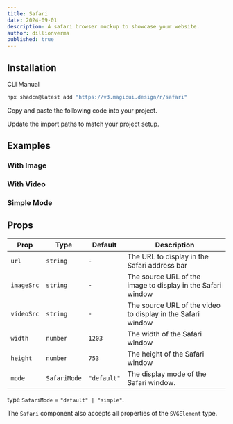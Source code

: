 ```yaml
---
title: Safari
date: 2024-09-01
description: A safari browser mockup to showcase your website.
author: dillionverma
published: true
---
```


<ComponentPreview name="safari-demo" />

## Installation

<Tabs defaultValue="cli">

<TabsList>
  <TabsTrigger value="cli">CLI</TabsTrigger>
  <TabsTrigger value="manual">Manual</TabsTrigger>
</TabsList>
<TabsContent value="cli">

```bash
npx shadcn@latest add "https://v3.magicui.design/r/safari"
```

</TabsContent>

<TabsContent value="manual">

<Steps>

<Step>Copy and paste the following code into your project.</Step>

<ComponentSource name="safari" />

<Step>Update the import paths to match your project setup.</Step>

</Steps>

</TabsContent>

</Tabs>

## Examples

### With Image

<ComponentPreview name="safari-demo-2" />

### With Video

<ComponentPreview name="safari-demo-3" />

### Simple Mode

<ComponentPreview name="safari-demo-4" />

## Props

| Prop       | Type         | Default     | Description                                                 |
| ---------- | ------------ | ----------- | ----------------------------------------------------------- |
| `url`      | `string`     | `-`         | The URL to display in the Safari address bar                |
| `imageSrc` | `string`     | `-`         | The source URL of the image to display in the Safari window |
| `videoSrc` | `string`     | `-`         | The source URL of the video to display in the Safari window |
| `width`    | `number`     | `1203`      | The width of the Safari window                              |
| `height`   | `number`     | `753`       | The height of the Safari window                             |
| `mode`     | `SafariMode` | `"default"` | The display mode of the Safari window.                      |

type `SafariMode` = `"default" | "simple"`.

The `Safari` component also accepts all properties of the `SVGElement` type.
